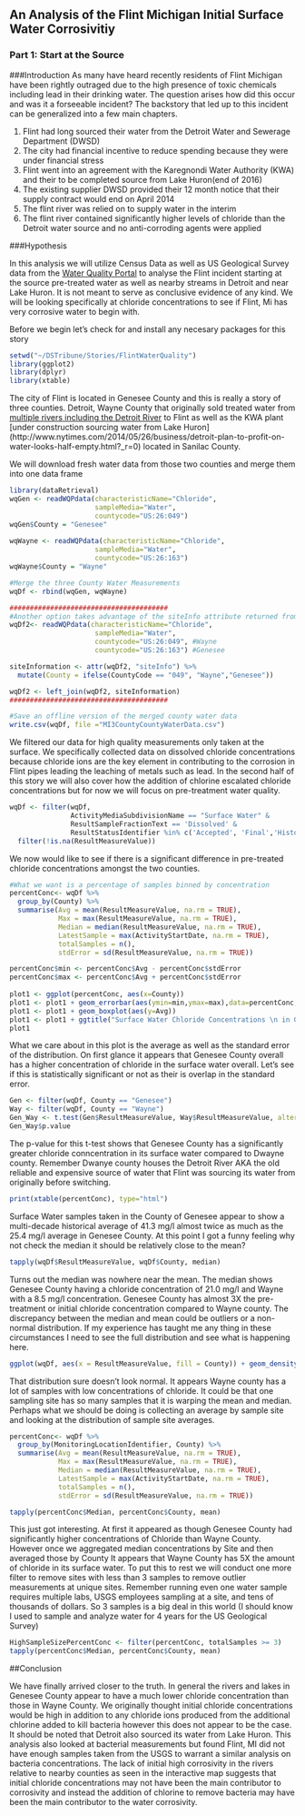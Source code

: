 ## An Analysis of the Flint Michigan Initial Surface Water Corrosivitiy
### Part 1: Start at the Source

###Introduction
As many have heard recently residents of Flint Michigan have been rightly outraged due to the high presence of toxic chemicals including lead in their drinking water. The question arises how did this occur and was it a forseeable incident? The backstory that led up to this incident can be generalized into a few main chapters.

1) Flint had long sourced their water from the Detroit Water and Sewerage Department (DWSD)
2) The city had financial incentive to reduce spending because they were under financial stress
3) Flint went into an agreement with the Karegnondi Water Authority (KWA) and their to be completed source from Lake Huron(end of 2016) 
4) The existing supplier DWSD provided their 12 month notice that their supply contract would end on April 2014
5) The flint river was relied on to supply water in the interim
6) The flint river contained significantly higher levels of chloride than the Detroit water source and no anti-corroding agents were applied

###Hypothesis

In this analysis we will utilize Census Data as well as US Geological Survey data from the [Water Quality Portal](http://www.waterqualitydata.us) to analyse the Flint incident starting at the source pre-treated water as well as nearby streams in Detroit and near Lake Huron. It is not meant to serve as conclusive evidence of any kind. We will be looking specifically at chloride concentrations to see if Flint, Mi has very corrosive water to begin with.

Before we begin let's check for and install any necesary packages for this story
```r
setwd("~/DSTribune/Stories/FlintWaterQuality")
library(ggplot2)
library(dplyr)
library(xtable)
```


The city of Flint is located in Genesee County and this is really a story of three counties. Detroit, Wayne County that originally sold treated water from [multiple rivers including the Detroit River](http://www.dwsd.org/downloads_n/customer_service/customer_information/water_quality_report.pdf) to Flint as well as the KWA plant [under construction sourcing water from Lake Huron] (http://www.nytimes.com/2014/05/26/business/detroit-plan-to-profit-on-water-looks-half-empty.html?_r=0) located in Sanilac County. 

We will download fresh water data from those two counties and merge them into one data frame
```r

library(dataRetrieval)
wqGen <- readWQPdata(characteristicName="Chloride",
                     sampleMedia="Water",
                     countycode="US:26:049") 
wqGen$County = "Genesee"
  
wqWayne <- readWQPdata(characteristicName="Chloride",
                     sampleMedia="Water",
                     countycode="US:26:163") 
wqWayne$County = "Wayne"

#Merge the three County Water Measurements
wqDf <- rbind(wqGen, wqWayne)

#######################################
#Another option takes advantage of the siteInfo attribute returned from dataRetrieval:
wqDf2<- readWQPdata(characteristicName="Chloride",
                     sampleMedia="Water",
                     countycode="US:26:049", #Wayne
                     countycode="US:26:163") #Genesee

siteInformation <- attr(wqDf2, "siteInfo") %>%
  mutate(County = ifelse(CountyCode == "049", "Wayne","Genesee"))

wqDf2 <- left_join(wqDf2, siteInformation) 
#######################################

#Save an offline version of the merged county water data
write.csv(wqDf, file ="MI3CountyCountyWaterData.csv")
```



We filtered our data for high quality measurements only taken at the surface. We specifically collected data on dissolved chloride concentrations because chloride ions are the key element in contributing to the corrosion in Flint pipes leading the leaching of metals such as lead. In the second half of this story we will also cover how the addition of chlorine escalated chloride concentrations but for now we will focus on pre-treatment water quality.

```r
wqDf <- filter(wqDf, 
               ActivityMediaSubdivisionName == "Surface Water" &
               ResultSampleFractionText == 'Dissolved' & 
               ResultStatusIdentifier %in% c('Accepted', 'Final','Historical')) %>%
  filter(!is.na(ResultMeasureValue))
```


We now would like to see if there is a significant difference in pre-treated chloride concentrations amongst the two counties.
```r

#What we want is a percentage of samples binned by concentration
percentConc<- wqDf %>%
  group_by(County) %>%
  summarise(Avg = mean(ResultMeasureValue, na.rm = TRUE),
            Max = max(ResultMeasureValue, na.rm = TRUE),
            Median = median(ResultMeasureValue, na.rm = TRUE),
            LatestSample = max(ActivityStartDate, na.rm = TRUE),
            totalSamples = n(),
            stdError = sd(ResultMeasureValue, na.rm = TRUE))

percentConc$min <- percentConc$Avg - percentConc$stdError
percentConc$max <- percentConc$Avg + percentConc$stdError
       
plot1 <- ggplot(percentConc, aes(x=County)) 
plot1 <- plot1 + geom_errorbar(aes(ymin=min,ymax=max),data=percentConc,width = 0.5)
plot1 <- plot1 + geom_boxplot(aes(y=Avg))
plot1 <- plot1 + ggtitle("Surface Water Chloride Concentrations \n in Genesse and Wayne County MI (USGS)") + ylab("Average Chloride Concentration")
plot1
```

What we care about in this plot is the average as well as the standard error of the distribution. On first glance it appears that Genesee County overall has a higher concentration of chloride in the surface water overall. Let's see if this is statistically significant or not as their is overlap in the standard error.
```r
Gen <- filter(wqDf, County == "Genesee")
Way <- filter(wqDf, County == "Wayne")
Gen_Way <- t.test(Gen$ResultMeasureValue, Way$ResultMeasureValue, alternative=c("greater"))
Gen_Way$p.value
```
The p-value for this t-test shows that Genesee County has a significantly greater chloride conncentration in its surface water compared to Dwayne county. Remember Dwanye county houses the Detroit River AKA the old reliable and expensive source of water that Flint was sourcing its water from originally before switching.

```r
print(xtable(percentConc), type="html")
```

Surface Water samples taken in the County of Genesee appear to show a multi-decade historical average of 41.3 mg/l almost twice as much as the 25.4 mg/l average in Genesee County. At this point I got a funny feeling why not check the median it should be relatively close to the mean?

```r
tapply(wqDf$ResultMeasureValue, wqDf$County, median)
```

Turns out the median was nowhere near the mean. The median shows Genesee County having a chloride concentration of 21.0 mg/l and Wayne with a 8.5 mg/l concentration. Genesee County has almost 3X the pre-treatment or initial chloride concentration compared to Wayne county. The discrepancy between the median and mean could be outliers or a non-normal distribution. If my experience has taught me any thing in these circumstances I need to see the full distribution and see what is happening here.

```r
ggplot(wqDf, aes(x = ResultMeasureValue, fill = County)) + geom_density(alpha = 0.3) + ggtitle("Density of Chloride Concentrations \n Genesee and Wayne County Surface Water") + xlab("[Chloride] (mg/l)") + ylab("Frequency")
```
That distribution sure doesn't look normal. It appears Wayne county has a lot of samples with low concentrations of chloride. It could be that one sampling site has so many samples that it is warping the mean and median. Perhaps what we should be doing is collecting an average by sample site and looking at the distribution of sample site averages.

```r
percentConc<- wqDf %>%
  group_by(MonitoringLocationIdentifier, County) %>%
  summarise(Avg = mean(ResultMeasureValue, na.rm = TRUE),
            Max = max(ResultMeasureValue, na.rm = TRUE),
            Median = median(ResultMeasureValue, na.rm = TRUE),
            LatestSample = max(ActivityStartDate, na.rm = TRUE),
            totalSamples = n(),
            stdError = sd(ResultMeasureValue, na.rm = TRUE))

tapply(percentConc$Median, percentConc$County, mean)
```
This just got interesting. At first it appeared as though Genesee County had significantly higher concentrations of Chloride than Wayne County. However once we aggregated median concentrations by Site and then averaged those by County It appears that Wayne County has 5X the amount of chloride in its surface water. To put this to rest we will conduct one more filter to remove sites with less than 3 samples to remove outlier measurements at unique sites. Remember running even one water sample requires multiple labs, USGS employees sampling at a site, and tens of thousands of dollars. So 3 samples is a big deal in this world (I should know I used to sample and analyze water for 4 years for the US Geological Survey)

```r
HighSampleSizePercentConc <- filter(percentConc, totalSamples >= 3)
tapply(percentConc$Median, percentConc$County, mean)
```

##Conclusion 

We have finally arrived closer to the truth. In general the rivers and lakes in Genesee County appear to have a much lower chloride concentration than those in Wayne County. 
We originally thought initial chloride concentrations would be high in addition to any chloride ions produced from the additional chlorine added to kill bacteria however this does not appear to be the case. It should be noted that Detroit also sourced its water from Lake Huron. This analysis also looked at bacterial measurements but found Flint, MI did not have enough samples taken from the USGS to warrant a similar analysis on bacteria concentrations. The lack of initial high corrosivity in the rivers relative to nearby counties as seen in the interactive map suggests that initial chloride concentrations may not have been the main contributor to corrosivity and instead the addition of chlorine to remove bacteria may have been the main contributor to the water corrosivity. 